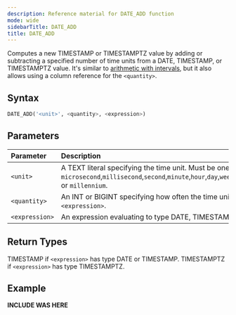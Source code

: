 ```yaml
---
description: Reference material for DATE_ADD function
mode: wide
sidebarTitle: DATE_ADD
title: DATE_ADD
---
```



Computes a new TIMESTAMP or TIMESTAMPTZ value by adding or subtracting a specified number of time units from a DATE, TIMESTAMP, or TIMESTAMPTZ value.
It's similar to [arithmetic with intervals](/Reference/interval-arithmetic), but it also allows using a column reference for the `<quantity>`.

## Syntax


```sql
DATE_ADD('<unit>', <quantity>, <expression>)
```
## Parameters 


| Parameter      | Description                                                                                                                                                                             |
| :------------- | :-------------------------------------------------------------------------------------------------------------------------------------------------------------------------------------- |
| `<unit>`       | A TEXT literal specifying the time unit. Must be one of `microsecond`,`millisecond`,`second`,`minute`,`hour`,`day`,`week`,`month`,`quarter`,`year`,`decade`,`century`, or `millennium`. |
| `<quantity>`   | An INT or BIGINT specifying how often the time unit should be added or subtracted to `<expression>`.                                                                                      |
| `<expression>` | An expression evaluating to type DATE, TIMESTAMP, or TIMESTAMPTZ.                                                                                                                       |

## Return Types

TIMESTAMP if `<expression>` has type DATE or TIMESTAMP.
TIMESTAMPTZ if `<expression>` has type TIMESTAMPTZ.

## Example


**INCLUDE WAS HERE**

